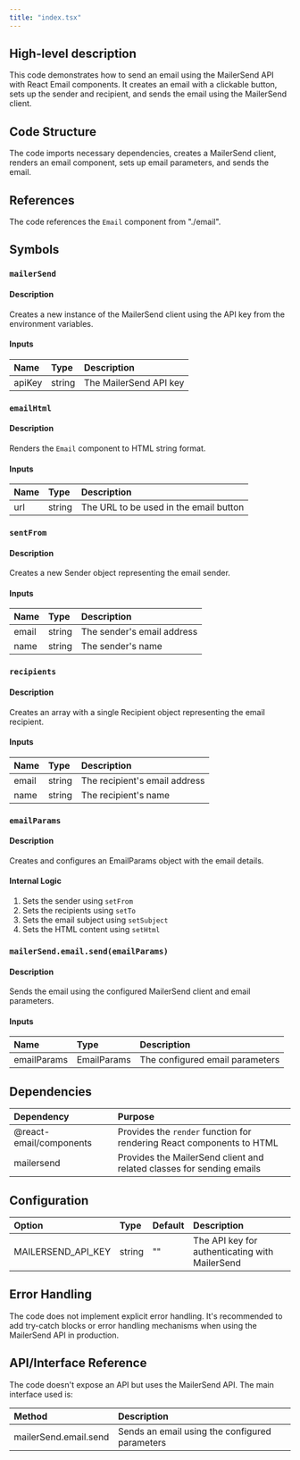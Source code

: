 ```yaml
---
title: "index.tsx"
---
```


## High-level description
This code demonstrates how to send an email using the MailerSend API with React Email components. It creates an email with a clickable button, sets up the sender and recipient, and sends the email using the MailerSend client.

## Code Structure
The code imports necessary dependencies, creates a MailerSend client, renders an email component, sets up email parameters, and sends the email.

## References
The code references the `Email` component from "./email".

## Symbols

### `mailerSend`
#### Description
Creates a new instance of the MailerSend client using the API key from the environment variables.

#### Inputs
| Name | Type | Description |
|:-----|:-----|:------------|
| apiKey | string | The MailerSend API key |

### `emailHtml`
#### Description
Renders the `Email` component to HTML string format.

#### Inputs
| Name | Type | Description |
|:-----|:-----|:------------|
| url | string | The URL to be used in the email button |

### `sentFrom`
#### Description
Creates a new Sender object representing the email sender.

#### Inputs
| Name | Type | Description |
|:-----|:-----|:------------|
| email | string | The sender's email address |
| name | string | The sender's name |

### `recipients`
#### Description
Creates an array with a single Recipient object representing the email recipient.

#### Inputs
| Name | Type | Description |
|:-----|:-----|:------------|
| email | string | The recipient's email address |
| name | string | The recipient's name |

### `emailParams`
#### Description
Creates and configures an EmailParams object with the email details.

#### Internal Logic
1. Sets the sender using `setFrom`
2. Sets the recipients using `setTo`
3. Sets the email subject using `setSubject`
4. Sets the HTML content using `setHtml`

### `mailerSend.email.send(emailParams)`
#### Description
Sends the email using the configured MailerSend client and email parameters.

#### Inputs
| Name | Type | Description |
|:-----|:-----|:------------|
| emailParams | EmailParams | The configured email parameters |

## Dependencies
| Dependency | Purpose |
|:-----------|:--------|
| @react-email/components | Provides the `render` function for rendering React components to HTML |
| mailersend | Provides the MailerSend client and related classes for sending emails |

## Configuration
| Option | Type | Default | Description |
|:-------|:-----|:--------|:------------|
| MAILERSEND_API_KEY | string | "" | The API key for authenticating with MailerSend |

## Error Handling
The code does not implement explicit error handling. It's recommended to add try-catch blocks or error handling mechanisms when using the MailerSend API in production.

## API/Interface Reference
The code doesn't expose an API but uses the MailerSend API. The main interface used is:

| Method | Description |
|:-------|:------------|
| mailerSend.email.send | Sends an email using the configured parameters |